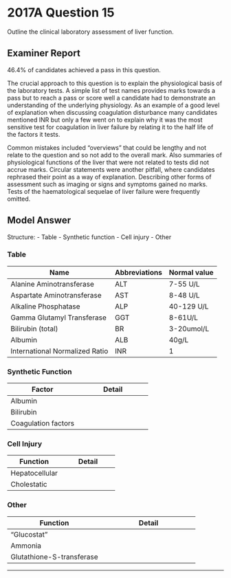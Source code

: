 # 2017A Question 15 

Outline the clinical laboratory assessment of liver function.


## Examiner Report

46.4% of candidates achieved a pass in this question.


The crucial approach to this question is to explain the physiological basis of the laboratory tests.
A simple list of test names provides marks towards a pass but to reach a pass or score well a
candidate had to demonstrate an understanding of the underlying physiology. As an example
of a good level of explanation when discussing coagulation disturbance many candidates
mentioned INR but only a few went on to explain why it was the most sensitive test for
coagulation in liver failure by relating it to the half life of the factors it tests.


Common mistakes included “overviews” that could be lengthy and not relate to the question
and so not add to the overall mark. Also summaries of physiological functions of the liver that
were not related to tests did not accrue marks. Circular statements were another pitfall, where
candidates rephrased their point as a way of explanation. Describing other forms of assessment
such as imaging or signs and symptoms gained no marks. Tests of the haematological sequelae
of liver failure were frequently omitted.


## Model Answer

Structure:
- Table
- Synthetic function
- Cell injury
- Other


### Table


|Name|Abbreviations|Normal value|
| -- | -- | -- |
|Alanine Aminotransferase|ALT|7-55 U/L|
|Aspartate Aminotransferase|AST|8-48 U/L|
|Alkaline Phosphatase|ALP|40-129 U/L|
|Gamma Glutamyl Transferase|GGT|8-61U/L|
|Bilirubin (total)|BR|3-20umol/L|
|Albumin|ALB|40g/L|
|International Normalized Ratio|INR|1|


### Synthetic Function


|Factor|Detail|
| -- | -- |
|Albumin|<p>- Most abundant plasma protein</p><p>- Also negative acute phase reactant</p><p>- Maintain plasma oncotic pressure</p><p>- Binding site for ions (calcium), drugs, unconjugated bilirubin, lipid-soluble substance</p><p>- Half life 3/52 hence reduced in chronic disease</p>|
|Bilirubin|<p>- Haem breakdown product. Normal ≤15μmol/L. Scleral icterus >50μmol/L.</p><p>- Unconjugated BR transported from RES to liver on albumin</p><p>- → BR-monoglucuronide → BR diglucuronide by UDP-GT</p><p>- ↓ Synthetic function → ↑ Unconjugated BR</p><p>- ↓ Secretion → ↑ Conjugated BR</p>|
|Coagulation factors|<p>- Liver synthesizes all coag proteins except vWF</p><p>- ↑ PT, aPTT</p><p>- ±↓ Platelet if splenomegaly</p><p>- Earliest sign of liver damage is ↑ INR, due to short half life of VII</p>|


### Cell Injury


|Function|Detail|
| -- | -- |
|Hepatocellular|<p>- ↑ AST, ALT, BR</p><p>- AST and ALT are present in hepatocyte cytoplasm</p><p>- AST raised more acutely than ALT in setting of injury</p><p>AST may be more indicative of alcoholic liver disease</p>|
|Cholestatic|<p>- ↑ ALP, GGT, BR (+/- AST, ALT)</p><p>- ALP and GGT are leaked from damaged biliary epitheliocytes</p><p>- Note significant cholestasis can cause hepatocellular injury also</p><p>- Note ALP also has a bone isomer</p><p>(Note acute alcohol → ↑ GGT)</p>|


### Other


|Function|Detail|
| -- | -- |
|“Glucostat”|<p>- Plasma glucose may fall in liver failure</p><p>- Liver increases plasma glucose concentration in response to glucagon, catecholamines, corticosteroids</p><p>- Synthesises enzymes important for glycogenolysis and gluconeogenesis</p>|
|Ammonia|<p>- Increased in liver failure</p>|
|Glutathione-S-transferase|<p>- Leaked in centrilobular damage</p>|


--- 

